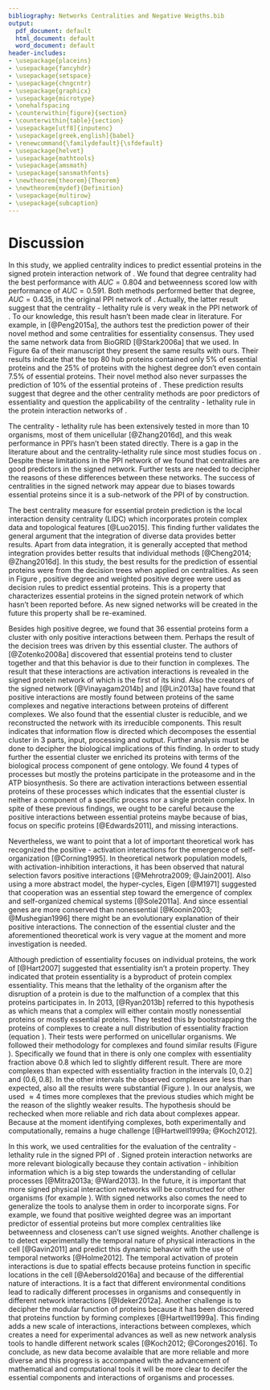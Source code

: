 ```yaml
---
bibliography: Networks Centralities and Negative Weigths.bib
output:
  pdf_document: default
  html_document: default
  word_document: default
header-includes:
- \usepackage{placeins}
- \usepackage{fancyhdr}
- \usepackage{setspace}
- \usepackage{chngcntr}
- \usepackage{graphicx}
- \usepackage{microtype}
- \onehalfspacing
- \counterwithin{figure}{section}
- \counterwithin{table}{section}
- \usepackage[utf8]{inputenc}
- \usepackage[greek,english]{babel}
- \renewcommand{\familydefault}{\sfdefault}
- \usepackage{helvet}
- \usepackage{mathtools}
- \usepackage{amsmath}
- \usepackage{sansmathfonts}
- \newtheorem{theorem}{Theorem}
- \newtheorem{mydef}{Definition}
- \usepackage{multirow}
- \usepackage{subcaption}
---
```


# Discussion

In this study, we applied centrality indices to predict essential proteins in the signed protein interaction network of \textit{D.melanogaster}. We found that degree centrality had the best performance with $AUC=0.804$ and betweenness scored low with performance of $AUC=0.591$. Both methods performed better that degree, $AUC=0.435$, in the original PPI network of \textit{D.melanogaster}. Actually, the latter result suggest that the centrality - lethality rule is very weak in the PPI network of \textit{D.melanogaster}. To our knowledge, this result hasn't been made clear in literature. For example, in [@Peng2015a], the authors test the prediction power of their novel method and some centralities for essentiality consensus. They used the same network data from BioGRID [@Stark2006a] that we used. In Figure 6a of their manuscript they present the same results with ours. Their results indicate that the top 80 hub proteins contained only $5\%$ of essential proteins and the $25\%$ of proteins with the highest degree don't even contain $7.5\%$ of essential proteins. Their novel method also never surpasses the prediction of $10\%$ of the essential proteins of \textit{D.melanogaster}. These prediction results suggest that degree and the other centrality methods are poor predictors of essentiality and question the applicability of the centrality - lethality rule in the protein interaction networks of \textit{D.melanogaster}. 

The centrality - lethality rule has been extensively tested in more than 10 organisms, most of them unicellular [@Zhang2016d], and this weak performance in \textit{D.melanogaster's} PPI's hasn't been stated directly. There is a gap in the literature about \textit{D.melanogaster} and the centrality-lethality rule since most studies focus on \textit{S.cerevisiae}. Despite these limitations in the PPI network of \textit{D.melanogaster} we found that centralities are good predictors in the signed network. Further tests are needed to decipher the reasons of these differences between these networks. The success of centralities in the signed network may appear due to biases towards essential proteins since it is a sub-network of the PPI of \textit{D.melanogaster} by construction.

The best centrality measure for essential protein prediction is the local interaction density centrality (LIDC) which incorporates protein complex data and topological features [@Luo2015]. This finding further validates the general argument that the integration of diverse data provides better results. Apart from data integration, it is generally accepted that method integration provides better results that individual methods [@Cheng2014; @Zhang2016d]. In this study, the best results for the prediction of essential proteins were from the decision trees when applied on centralities. As seen in Figure \ref{fig_trees}, positive degree and weighted positive degree were used as decision rules to predict essential proteins. This is a property that characterizes essential proteins in the signed protein network of \textit{D.melanogaster} which hasn't been reported before. As new signed networks will be created in the future this property shall be re-examined.

Besides high positive degree, we found that 36 essential proteins form a cluster with only positive interactions between them. Perhaps the result of the decision trees was driven by this essential cluster. The authors of [@Zotenko2008a] discovered that essential proteins tend to cluster together and that this behavior is due to their function in complexes. The result that these interactions are activation interactions is revealed in the signed protein network of \textit{D.melanogaster} which is the first of its kind. Also the creators of the signed network [@Vinayagam2014b] and [@Lin2013a] have found that positive interactions are mostly found between proteins of the same complexes and negative interactions between proteins of different complexes. We also found that the essential cluster is reducible, and we reconstructed the network with its irreducible components. This result indicates that information flow is directed which decomposes the essential cluster in 3 parts, input, processing and output. Further analysis must be done to decipher the biological implications of this finding. In order to study further the essential cluster we enriched its proteins with terms of the biological process component of gene ontology. We found 4 types of processes but mostly the proteins participate in the proteasome and in the ATP biosynthesis. So there are activation interactions between essential proteins of these processes which indicates that the essential cluster is neither a component of a specific process nor a single protein complex. In spite of these previous findings, we ought to be careful because the positive interactions between essential proteins maybe because of bias, focus on specific proteins [@Edwards2011], and missing interactions. 

Nevertheless, we want to point that a lot of important theoretical work has recognized the positive - activation interactions for the emergence of self-organization [@Corning1995]. In theoretical network population models, with activation-inhibition interactions, it has been observed that natural selection favors positive interactions [@Mehrotra2009; @Jain2001]. Also using a more abstract model, the hyper-cycles, Eigen [@M1971] suggested that cooperation was an essential step toward the emergence of complex and self-organized chemical systems [@Sole2011a]. And since essential genes are more conserved than nonessential [@Koonin2003; @Mushegian1996] there might be an evolutionary explanation of their positive interactions. The connection of the essential cluster and the aforementioned theoretical work is very vague at the moment and more investigation is needed.

Although prediction of essentiality focuses on individual proteins, the work of [@Hart2007] suggested that essentiality isn't a protein property. They indicated that protein essentiality is a byproduct of protein complex essentiality. This means that the lethality of the organism after the disruption of a protein is due to the malfunction of a complex that this proteins participates in. In 2013, [@Ryan2013b] referred to this hypothesis as \textit{"All or Nothing"} which means that a complex will either contain mostly nonessential proteins or mostly essential proteins. They tested this by bootstrapping the proteins of complexes to create a null distribution of essentiality fraction (equation \ref{essential_fr}). Their tests were performed on unicellular organisms. We followed their methodology for \textit{D.melanogaster's} complexes and found similar results (Figure \ref{complex_modular}). Specifically we found that in \textit{D.melanogaster} there is only one complex with essentiality fraction above $0.8$ which led to slightly different result. There are more complexes than expected with essentiality fraction in the intervals $[0,0.2]$ and $(0.6,0.8]$. In the other intervals the observed complexes are less than expected, also all the results were substantial (Figure \ref{cumulative_complex_essen}). In our analysis, we used $\approx 4$ times more complexes that the previous studies which might be the reason of the slightly weaker results. The \textit{"All or Nothing"} hypothesis should be rechecked when more reliable and rich data about complexes appear. Because at the moment identifying complexes, both experimentally and computationally\footnote{During the analysis we discovered a bias towards small sized complexes in the COMPLEAT database (see Appendix \ref{append_compleat})}, remains a huge challenge [@Hartwell1999a; @Koch2012].

In this work, we used centralities for the evaluation of the centrality - lethality rule in the signed PPI of \textit{D.melanogaster}. Signed protein interaction networks are more relevant biologically because they contain activation - inhibition information which is a big step towards the understanding of cellular processes [@Mitra2013a; @Ward2013]. In the future, it is important that more signed physical interaction networks will be constructed for other organisms (for example \textit{S.cerevisiae}). With signed networks also comes the need to generalize the tools to analyse them in order to incorporate signs. For example, we found that positive weighted degree was an important predictor of essential proteins but more complex centralities like betweenness and closeness can't use signed weights. Another challenge is to detect experimentally the temporal nature of physical interactions in the cell [@Gavin2011] and predict this dynamic behavior with the use of temporal networks [@Holme2012]. The temporal activation of protein interactions is due to spatial effects because proteins function in specific locations in the cell [@Aebersold2016a] and because of the differential nature of interactions. It is a fact that different environmental conditions lead to radically different processes in organisms and consequently in different network interactions [@Ideker2012a]. Another challenge is to decipher the modular function of proteins because it has been discovered that proteins function by forming complexes [@Hartwell1999a]. This finding adds a new scale of interactions, interactions between complexes, which creates a need for experimental advances as well as new network analysis tools to handle different network scales [@Koch2012; @Coronges2016]. To conclude, as new data become avalaible that are more reliable and more diverse and this progress is accompaned with the advancement of mathematical and computational tools it will be more clear to decifer the essential components and interactions of organisms and processes. 
